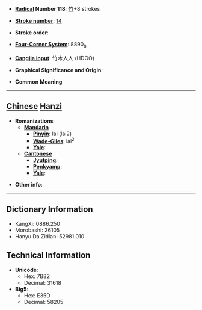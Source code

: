 * '''[[Wiktionary:Chinese radical index| Radical]] Number 118''': [[Wiktionary:Chinese radical index 竹|竹]]+8 strokes

* '''[[Wiktionary:Chinese total strokes index|Stroke number]]''': [[Wiktionary:Chinese total strokes index 14|14]]

* '''Stroke order''': 

* '''[[Wiktionary:Chinese four corner index|Four-Corner System]]''': 8890<sub>8</sub>

* '''[[Wiktionary:Chinese Cangjie index|Cangjie input]]''': 竹木人人 (HDOO)

* '''Graphical Significance and Origin''': 

* '''Common Meaning'''

----

== [[Chinese]] [[Hanzi]] ==

* '''Romanizations'''
** '''[[Mandarin]]'''
*** '''[[Pinyin]]''': lái (lai2)
*** '''[[Wade-Giles]]''': lai<sup>2</sup>
*** '''[[Yale]]''': 
** '''[[Cantonese]]'''
*** '''[[Jyutping]]''':
*** '''[[Penkyamp]]''': 
*** '''[[Yale]]''': 

* '''Other info''': 

----

== Dictionary Information ==

* KangXi: 0886.250
* Morobashi: 26105
* Hanyu Da Zidian: 52981.010

== Technical Information ==

* '''Unicode''':
** Hex: 7B82
** Decimal: 31618
* '''Big5''':
** Hex: E35D
** Decimal: 58205